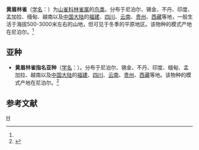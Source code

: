{{Speciesbox
| genus = Sylviparus
| species = modestus
| authority = (Burton)<ref name='id3962'>{{cite web| url =http://www.bioinfo.cn/db05/BjdwSpecies.php?action=view&id=3962| title =黄眉林雀| work =《中国动物物种编目数据库》| publisher =中国科学院微生物研究所| author =中国科学院动物研究所| accessdate =2009-04-04| deadurl =yes| archiveurl =https://web.archive.org/web/20131203122335/http://www.bioinfo.cn/db05/BjdwSpecies.php?action=view| archivedate =2013-12-03}}</ref>
}}

'''黄眉林雀'''（[[学名|学名]]：{{lang|la|'''''Sylviparus modestus'''''}}）为[[山雀科|山雀科]][[林雀属|林雀属]]的[[鸟类|鸟类]]。分布于尼泊尔、锡金、不丹、印度、孟加拉、缅甸、越南以及[[中国大陆|中国大陆]]的[[福建|福建]]、[[四川|四川]]、[[云南|云南]]、[[贵州|贵州]]、[[西藏|西藏]]等地，一般生活于海拔500-3000米左右的山地，但可见于冬季的平原地区。该物种的模式产地在尼泊尔。<ref name='id3962'/>

== 亚种 ==
* '''黄眉林雀指名亚种'''（[[学名|学名]]：{{lang|la|''Sylviparus modestus modestus''}}）。分布于尼泊尔、锡金、不丹、印度、缅甸、孟加拉、越南以及[[中国大陆|中国大陆]]的[[福建|福建]]、[[四川|四川]]、[[云南|云南]]、[[贵州|贵州]]、[[西藏|西藏]]等地。该物种的模式产地在尼泊尔。<ref name='id3963'>{{cite web| url =http://www.bioinfo.cn/db05/BjdwSpecies.php?action=view&id=3963| title =黄眉林雀指名亚种| work =《中国动物物种编目数据库》| publisher =中国科学院微生物研究所| author =中国科学院动物研究所| accessdate =2009-04-04| deadurl =yes| archiveurl =https://web.archive.org/web/20131203122335/http://www.bioinfo.cn/db05/BjdwSpecies.php?action=view| archivedate =2013-12-03}}</ref>

== 参考文献 ==
{{reflist}}
{{taxonbar}}

[[Category:林雀属|H]]